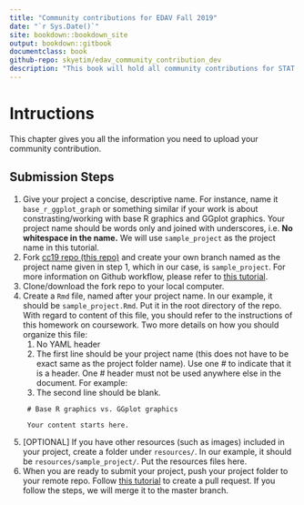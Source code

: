 ```yaml
---
title: "Community contributions for EDAV Fall 2019" 
date: "`r Sys.Date()`"
site: bookdown::bookdown_site
output: bookdown::gitbook
documentclass: book
github-repo: skyetim/edav_community_contribution_dev
description: "This book will hold all community contributions for STAT GR 5702 Fall 2019 at Columbia University"
---
```


# Intructions
This chapter gives you all the information you need to upload your community contribution. 

## Submission Steps
1. Give your project a concise, descriptive name. For instance, name it `base_r_ggplot_graph` or something similar if your work is about constrasting/working with base R graphics and GGplot graphics. Your project name should be words only and joined with underscores, i.e. **No whitespace in the name.** We will use `sample_project` as the project name in this tutorial. 
2. Fork [cc19 repo (this repo)](https://github.com/jtr13/cc19) and create your own branch named as the project name given in step 1, which in our case, is `sample_project`. For more information on Github workflow, please refer to [this tutorial](https://edav.info/github.html#branching-someone-elses-repo).
3. Clone/download the fork repo to your local computer.
5. Create a `Rmd` file, named after your project name. In our example, it should be `sample_project.Rmd`. Put it in the root directory of the repo. With regard to content of this file, you should refer to the instructions of this homework on coursework. Two more details on how you should organize this file: 
    1. No YAML header
    2. The first line should be your project name (this does not have to be exact same as the project folder name). Use one \# to indicate that it is a header. One \# header must not be used anywhere else in the document. For example:
    3. The second line should be blank. 
   ```
    # Base R graphics vs. GGplot graphics

    Your content starts here. 
   ```
6. [OPTIONAL] If you have other resources (such as images) included in your project, create a folder under `resources/`. In our example, it should be `resources/sample_project/`. Put the resources files here. 
7. When you are ready to submit your project, push your project folder to your remote repo. Follow [this tutorial](https://help.github.com/en/articles/creating-a-pull-request-from-a-fork) to create a pull request. If you follow the steps, we will merge it to the master branch. 

